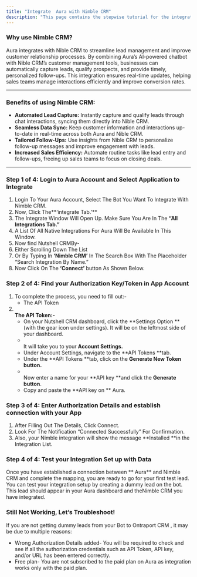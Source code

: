 ```yaml
---
title: "Integrate  Aura with Nimble CRM"
description: "This page contains the stepwise tutorial for the integration with  Aura"
---
```


### **Why use Nimble CRM?**

 Aura integrates with Nible CRM to streamline lead management and improve customer relationship processes. By combining  Aura’s AI-powered chatbot with Nible CRM’s customer management tools, businesses can automatically capture leads, qualify prospects, and provide timely, personalized follow-ups. This integration ensures real-time updates, helping sales teams manage interactions efficiently and improve conversion rates.

---

### **Benefits of using Nimble CRM:**

- **Automated Lead Capture:** Instantly capture and qualify leads through chat interactions, syncing them directly into Nible CRM.
- **Seamless Data Sync:** Keep customer information and interactions up-to-date in real-time across both  Aura and Nible CRM.
- **Tailored Follow-Ups:** Use insights from Nible CRM to personalize follow-up messages and improve engagement with leads.
- **Increased Sales Efficiency:** Automate routine tasks like lead entry and follow-ups, freeing up sales teams to focus on closing deals.

---

### **Step 1 of 4: Login to  Aura Account and Select Application to Integrate**

1. Login To Your  Aura Account, Select The Bot You Want To Integrate With Nimble CRM.
2. Now, Click The**‘integrate Tab.’** 
3. The Integrate Window Will Open Up. Make Sure You Are In The **“All Integrations Tab.”**
4. A List Of All Native Integrations For  Aura Will Be Available In This Window.
5. Now find Nutshell CRMBy-
6. Either Scrolling Down The List
7. Or By Typing In **‘Nimble CRM’** In The Search Box With The Placeholder “Search Integration By Name.”
8. Now Click On The **‘Connect’** button As Shown Below.

### **Step 2 of 4: Find your Authorization Key/Token in App Account**

1. To complete the process, you need to fill out:-
   - The API Token
2. **\
   The API Token:-**
   - On your Nutshell CRM dashboard, click the **Settings Option **(with the gear icon under settings). It will be on the leftmost side of your dashboard.
   - \
     It will take you to your **Account Settings.**
   - Under Account Settings, navigate to the **API Tokens **tab.
   - Under the **API Tokens **tab, click on the **Generate New Token button.**
   - \
     Now enter a name for your **API key **and click the **Generate button**.
   - Copy and paste the **API key on ** Aura.

### **Step 3 of 4: Enter Authorization Details and establish connection with your App**

1. After Filling Out The Details, Click Connect.
2. Look For The Notification “Connected Successfully” For Confirmation.
3. Also, your Nimble integration will show the message **Installed **in the Integration List.

### **Step 4 of 4: Test your Integration Set up with Data**

Once you have established a connection between ** Aura** and Nimble CRM and complete the mapping, you are ready to go for your first test lead. You can test your integration setup by creating a dummy lead on the bot. This lead should appear in your  Aura dashboard and theNimble CRM you have integrated.

### **Still Not Working, Let’s Troubleshoot\!**

If you are not getting dummy leads from your Bot to Ontraport CRM , it may be due to multiple reasons:

- Wrong Authorization Details added- You will be required to check and see if all the authorization credentials such as API Token, API key, and/or URL has been entered correctly.
- Free plan- You are not subscribed to the paid plan on  Aura as integration works only with the paid plan.

 